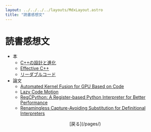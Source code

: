 ```yaml
---
layout: ../../../../layouts/MdxLayout.astro
title: "読書感想文"
---
```


# 読書感想文

- 本
  - [C++の設計と進化](./books/d-and-e/)
  - [Effective C++](./books/effective-cpp/)
  - [リーダブルコード](./books/readable-code/)
- 論文
  - [Automated Kernel Fusion for GPU Based on Code](./papers/kfcm/)
  - [Lazy Code Motion](./papers/lcm/)
  - [RegCPython: A Register-based Python Interpreter for Better Performance](./papers/regcpython/)
  - [Renamingless Capture-Avoiding Substitution for Definitional Interpreters](./papers/rcsfdi/)

<div style="text-align: center">
  [戻る](/pages/)
</div>

